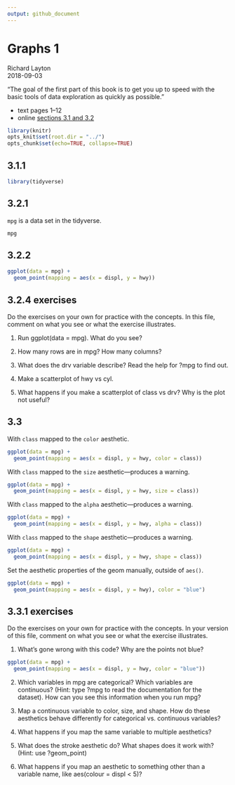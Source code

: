 ```yaml
---
output: github_document
---
```


# Graphs 1 

Richard Layton    
2018-09-03 

"The goal of the first part of this book is to get you up to speed with the basic tools of data exploration as quickly as possible." 

- text pages 1--12 
- online [sections 3.1 and 3.2](http://r4ds.had.co.nz/data-visualisation.html#introduction-1) 

```r
library(knitr)
opts_knit$set(root.dir = "../")
opts_chunk$set(echo=TRUE, collapse=TRUE)
```

## 3.1.1

```r
library(tidyverse)
```

## 3.2.1

`mpg` is a data set in the tidyverse.

```r
mpg
```

## 3.2.2

```r
ggplot(data = mpg) + 
  geom_point(mapping = aes(x = displ, y = hwy))
```

## 3.2.4  exercises

Do the exercises on your own for practice with the concepts. In this file, comment on what you see or what the exercise illustrates. 

1. Run ggplot(data = mpg). What do you see?

2. How many rows are in mpg? How many columns?

3. What does the drv variable describe? Read the help for ?mpg to find out.

4. Make a scatterplot of hwy vs cyl.

5. What happens if you make a scatterplot of class vs drv? Why is the plot not useful?

## 3.3

With `class` mapped to the `color` aesthetic. 

```r
ggplot(data = mpg) + 
  geom_point(mapping = aes(x = displ, y = hwy, color = class))
```

With `class` mapped to the `size` aesthetic---produces a warning.  

```r
ggplot(data = mpg) + 
  geom_point(mapping = aes(x = displ, y = hwy, size = class))
```

With `class` mapped to the `alpha` aesthetic---produces a warning. 

```r
ggplot(data = mpg) + 
  geom_point(mapping = aes(x = displ, y = hwy, alpha = class))
```

With `class` mapped to the `shape` aesthetic---produces a warning. 

```r
ggplot(data = mpg) + 
  geom_point(mapping = aes(x = displ, y = hwy, shape = class))
```

Set the aesthetic properties of the geom manually, outside of `aes()`. 

```r
ggplot(data = mpg) + 
  geom_point(mapping = aes(x = displ, y = hwy), color = "blue")
```

## 3.3.1 exercises


Do the exercises on your own for practice with the concepts. In your version of this file, comment on what you see or what the exercise illustrates. 

1. What’s gone wrong with this code? Why are the points not blue?

```r
ggplot(data = mpg) + 
  geom_point(mapping = aes(x = displ, y = hwy, color = "blue"))
```

2. Which variables in mpg are categorical? Which variables are continuous? (Hint: type ?mpg to read the documentation for the dataset). How can you see this information when you run mpg?

3. Map a continuous variable to color, size, and shape. How do these aesthetics behave differently for categorical vs. continuous variables?

4. What happens if you map the same variable to multiple aesthetics?

5. What does the stroke aesthetic do? What shapes does it work with? (Hint: use ?geom_point)

6. What happens if you map an aesthetic to something other than a variable name, like aes(colour = displ < 5)?
